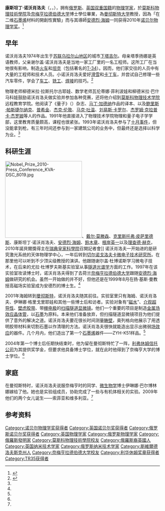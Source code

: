 {{Infobox scientist
| name              = 康斯坦丁·诺沃肖洛夫{{Nobel icon|2010年诺贝尔物理学奖|诺贝尔物理学奖}}<br /><small>{{lang|ru|Константин Новосёлов}}</small><br /><small>Sir Konstantin Novoselov</small>
| image             = Konstantin_Novoselov_portrait.jpg
| image_size        = 180px
| alt               = 
| caption           = 
| birth_date        = {{birth date and age|1974|08|23}}
| birth_place       = [[蘇聯|蘇聯]][[俄罗斯苏维埃联邦社会主义共和国|俄罗斯联邦]][[下塔吉尔|下塔吉尔]]
| death_date        = 
| death_place       = 
| residence         = [[英國|英國]][[曼彻斯特|曼彻斯特]]
| citizenship       = {{UK}}
| nationality       = {{RUS}}/{{GBR}}
| fields            = 固态物理学
| workplaces        = [[曼彻斯特大学|曼彻斯特大学]]
| alma_mater        = [[莫斯科物理技术学院|莫斯科物理技术学院]]<br />[[奈梅亨拉德伯德大学|奈梅亨拉德伯德大学]]
| doctoral_advisor  = [[扬·基斯·曼|扬·基斯·曼]]、[[安德烈·海姆|安德烈·海姆]][[File:Nobel_prize_medal.svg|20px]]
| academic_advisors = 
| doctoral_students = 
| notable_students  = 
| known_for         = 研究[[石墨烯|石墨烯]]
| author_abbrev_bot = 
| author_abbrev_zoo = 
| influences        = 
| influenced        = 
| awards            = 尼古拉斯·库尔蒂欧洲人奖（2007年）<br />技术观察——35位青年创新者（2008年）<br /> [[欧洲物理学会奖|欧洲物理学会奖]]（2008年）<br />国际理论与应用科学学院青年科学家奖（2008年）<br />[[File:Nobel_prize_medal.svg|20px]] [[诺贝尔物理学奖|诺贝尔物理学奖]]（2010年） <br /> [[下級勳位爵士|下級勳位爵士]]（2012年）
| signature         = <!--(filename only)-->
| signature_alt     = 
| footnotes         = 
}}

'''康斯坦丁·诺沃肖洛夫'''（{{lang-ru|'''Константин Новосёлов'''}}，{{lang-en|Sir '''Konstantin Sergeevich "Kostya" Novoselov'''}}，{{bd|1974年|8月23日|catIdx=Новосёлов}}），拥有[[俄罗斯|俄罗斯]]、[[英国|英国]][[双重国籍|双重国籍]]的[[物理学家|物理学家]]，於[[莫斯科物理技術學院|莫斯科物理技術學院]]及[[奈梅亨拉德伯德大学|奈梅亨拉德伯德大学]]博士學位畢業，為[[曼彻斯特大学|曼彻斯特大学]]教授，因為「在二维[[石墨烯|石墨烯]]材料的開創性實驗」而与其導師[[安德烈·海姆|安德烈·海姆]]一同获得2010年[[诺贝尔物理学奖|诺贝尔物理学奖]]。<ref>{{cite web|url=http://nobelprize.org/nobel_prizes/physics/laureates/2010/novoselov.html|title=Konstantin Novoselov - Fact|publisher=Nobelprize.org|date=2010-10-05|access-date=2010-10-05|archive-date=2013-06-07|archive-url=https://web.archive.org/web/20130607151627/http://www.nobelprize.org/nobel_prizes/physics/laureates/2010/novoselov.html|dead-url=no}}</ref>

==早年==
诺沃肖洛夫1974年出生于[[苏联|苏联]][[乌拉尔山脉|乌拉尔山地区]]的城市[[下塔吉尔|下塔吉尔]]。母亲塔季扬娜是英语教师，父亲谢尔盖·诺沃肖洛夫是当地一家工厂里的一名工程师。这所工厂在当地很有影响，制造[[火车|火车]]和[[坦克|坦克]]（包括著名的[[T-34坦克|T-34]]）。因而，他们家交往的人员中有大量的工程师和技术人员。小诺沃肖洛夫爱好[[滑雪|滑雪]]和[[卡丁车|卡丁车]]，并尝试自己修理一些汽车零件，学会了[[车床|车工]]、[[铣床|铣工]]、[[焊接|焊接]]的技巧。<ref name=bio>{{cite web|url=http://www.nobelprize.org/nobel_prizes/physics/laureates/2010/novoselov-bio.html|title=Konstantin Novoselov - Biographical|publisher=Nobelprize.org|date=2013-09-13|access-date=2013-09-15|archive-date=2017-08-02|archive-url=https://web.archive.org/web/20170802114456/http://www.nobelprize.org/nobel_prizes/physics/laureates/2010/novoselov-bio.html|dead-url=no}}</ref>

物理老师柳德米拉·拉斯托尔古耶娃、数学老师瓦伦蒂娜·菲利波娃和柳德米拉·巴什马科娃鼓励诺沃肖洛夫做实验并参加各种竞赛，还将他介绍到[[莫斯科物理技术学院|莫斯科物理技术学院]]远程教育学院。他阅读了《量子》（{{lang|en|''Quant''}}）杂志、[[马丁·加德纳|马丁·加德纳]]作品的译本、以及[[鲍里斯·帕斯捷尔纳克|鲍里斯·帕斯捷尔纳克]]、[[普希金|普希金]]、[[杰克·伦敦|杰克·伦敦]]、[[马克·吐温|马克·吐温]]、[[刘易斯·卡罗尔|刘易斯·卡罗尔]]、[[杰罗姆·克拉普卡·杰罗姆|杰罗姆·克拉普卡·杰罗姆]]等人的作品。1991年他直接进入了物理技术学院物理和量子电子学学部，这里教育质量颇高，课程也很紧张。1993年诺沃肖洛夫参与了[[1993年俄罗斯宪政危机|十月事件]]，但没能拿到枪，有三年时间还参与到一家建筑公司的业务中，但最终还是选择以科学为业。<ref name=bio/>

==科研生涯==
[[File:Nobel_Prize_2010-Press_Conference_KVA-DSC_8019.jpg|250px]]、[[戴尔·莫滕森|戴尔·莫滕森]]、[[克里斯托弗·皮萨里德斯|克里斯托弗·皮萨里德斯]]、康斯坦丁·诺沃肖洛夫、[[安德烈·海姆|安德烈·海姆]]、[[鈴木章|鈴木章]]、[[根岸英一|根岸英一]]以及[[理查德·赫克|理查德·赫克]]，2010年諾貝爾獎得主在[[瑞典皇家科學院|瑞典皇家科學院]]召開記者會]]
诺沃肖洛夫一开始进的是研究激光系统的天体物理学中心，一年后转到[[切尔诺戈洛夫卡微电子技术研究所|切尔诺戈洛夫卡微电子技术研究所]]。在那里他可以听到不少顶尖级教授的演讲。他跟随谢尔盖·杜博诺斯学习微电子技术，在后来的尤拉·杜博罗夫斯基实验室从事[[隧道光谱学|隧道光谱学]]方面的工作。1997年在该实验室攻读博士时，诺沃肖洛夫得到了去荷兰[[奈梅亨拉德伯德大学|奈梅亨拉德伯德大学]]跟随[[安德烈·海姆|安德烈·海姆]]做研究的机会。虽然一开始做的并不好，但他还是在1999年8月在扬·基斯·曼教授高磁场实验室成为安德烈的博士生。<ref name=bio/>

2001年海姆转到[[曼彻斯特|曼彻斯特]]，诺沃肖洛夫随其前往。实验室里只有海姆、诺沃肖洛夫、伊琳娜·格里戈里耶娃和其他一些博士后和访者。实验对象有“[[磁水|磁水]]”、[[介观超导性|介观超导性]]、[[壁虎胶带|壁虎胶带]]、带[[栅电极|栅电极]]的[[扫描隧道显微镜|扫描隧道显微镜]]。他们一个重要的项目是制造[[金属场效应晶体管|金属场效应晶体管]]，以[[石墨|石墨]]为原料。本来他们准备放弃，但扫描隧道显微镜项目为他们提供了意外的解决之道。诺沃肖洛夫要花很长时间测量[[畴壁|畴壁]]，奥列格向他展示了用透明胶带材料来切割石墨以作清理的方法。诺沃肖洛夫很快就能造出显示出微弱[[场效应|场效应]]的器件。几个月内，他们造出了第一个[[石墨烯|石墨烯]]器件——ZYH-K51样品。<ref name=bio/>

2004年第一个博士后任期快结束时，他为留在曼彻斯特忙了一阵，[[利弗休姆信托公司|利弗休姆信托公司]]为其提供奖学金，但要求他具备博士学位，就在此时他得到了奈梅亨大学的博士学位。<ref name=bio/>

==家庭==
在曼彻斯特时，诺沃肖洛夫说服奈梅亨时的同学、[[微生物学|微生物学]]博士伊琳娜·巴尔博林娜嫁给了他。她也是实验组成员，协助完成了一些与有机体相关的实验。2009年他们的两个女儿诞生——索菲亚和维多利亚。<ref name=bio/>

== 参考资料 ==
{{reflist}}

{{commonscat|Konstantin Novoselov}}

{{诺贝尔物理学奖获得者 (2001年－2025年)}}
{{2010年诺贝尔奖获得者}}
{{利华休姆奖章获得者}}
{{Authority control}}
{{DEFAULTSORT:Novoselov, Konstantin}}
[[Category:诺贝尔物理学奖获得者|Category:诺贝尔物理学奖获得者]]
[[Category:英国诺贝尔奖获得者|Category:英国诺贝尔奖获得者]]
[[Category:俄罗斯诺贝尔奖获得者|Category:俄罗斯诺贝尔奖获得者]]
[[Category:英国物理学家|Category:英国物理学家]]
[[Category:俄罗斯物理学家|Category:俄罗斯物理学家]]
[[Category:俄羅斯發明家|Category:俄羅斯發明家]]
[[Category:莫斯科物理技術學院校友|Category:莫斯科物理技術學院校友]]
[[Category:俄羅斯裔英國人|Category:俄羅斯裔英國人]]
[[Category:英国纳米技术学家|Category:英国纳米技术学家]]
[[Category:俄罗斯纳米技术学家|Category:俄罗斯纳米技术学家]]
[[Category:斯維爾德洛夫斯克州人|Category:斯維爾德洛夫斯克州人]]
[[Category:奈梅亨拉德伯德大学校友|Category:奈梅亨拉德伯德大学校友]]
[[Category:利华休姆奖章获得者|Category:利华休姆奖章获得者]]
[[Category:TR35获得者|Category:TR35获得者]]